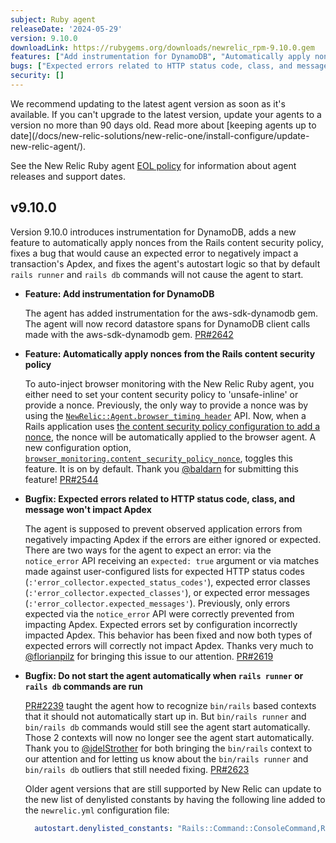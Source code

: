 ```yaml
---
subject: Ruby agent
releaseDate: '2024-05-29'
version: 9.10.0
downloadLink: https://rubygems.org/downloads/newrelic_rpm-9.10.0.gem
features: ["Add instrumentation for DynamoDB", "Automatically apply nonces from the Rails content security policy"]
bugs: ["Expected errors related to HTTP status code, class, and message won't impact Apdex", "Do not start the agent automatically when `rails runner` or `rails db` commands are ran"]
security: []
---
```


<Callout variant="important">
  We recommend updating to the latest agent version as soon as it's available. If you can't upgrade to the latest version, update your agents to a version no more than 90 days old. Read more about [keeping agents up to date](/docs/new-relic-solutions/new-relic-one/install-configure/update-new-relic-agent/).

  See the New Relic Ruby agent [EOL policy](https://docs.newrelic.com/docs/apm/agents/ruby-agent/getting-started/ruby-agent-eol-policy/) for information about agent releases and support dates.
</Callout>

## v9.10.0

Version 9.10.0 introduces instrumentation for DynamoDB, adds a new feature to automatically apply nonces from the Rails content security policy, fixes a bug that would cause an expected error to negatively impact a transaction's Apdex, and fixes the agent's autostart logic so that by default `rails runner` and `rails db` commands will not cause the agent to start.

* **Feature: Add instrumentation for DynamoDB**

  The agent has added instrumentation for the aws-sdk-dynamodb gem. The agent will now record datastore spans for DynamoDB client calls made with the aws-sdk-dynamodb gem.  [PR#2642](https://github.com/newrelic/newrelic-ruby-agent/pull/2642)

* **Feature: Automatically apply nonces from the Rails content security policy**

  To auto-inject browser monitoring with the New Relic Ruby agent, you either need to set your content security policy to 'unsafe-inline' or provide a nonce. Previously, the only way to provide a nonce was by using the [`NewRelic::Agent.browser_timing_header`](https://www.rubydoc.info/gems/newrelic_rpm/NewRelic/Agent#browser_timing_header-instance_method) API. Now, when a Rails application uses [the content security policy configuration to add a nonce](https://guides.rubyonrails.org/security.html#adding-a-nonce), the nonce will be automatically applied to the browser agent. A new configuration option, [`browser_monitoring.content_security_policy_nonce`](https://docs.newrelic.com/docs/apm/agents/ruby-agent/configuration/ruby-agent-configuration/#browser_monitoring-content_security_policy_nonce), toggles this feature. It is on by default. Thank you [@baldarn](https://github.com/baldarn) for submitting this feature! [PR#2544](https://github.com/newrelic/newrelic-ruby-agent/pull/2544)

* **Bugfix: Expected errors related to HTTP status code, class, and message won't impact Apdex**

  The agent is supposed to prevent observed application errors from negatively impacting Apdex if the errors are either ignored or expected. There are two ways for the agent to expect an error: via the `notice_error` API receiving an `expected: true` argument or via matches made against user-configured lists for expected HTTP status codes (`:'error_collector.expected_status_codes'`), expected error classes (`:'error_collector.expected_classes'`), or expected error messages (`:'error_collector.expected_messages'`). Previously, only errors expected via the `notice_error` API were correctly prevented from impacting Apdex. Expected errors set by configuration incorrectly impacted Apdex. This behavior has been fixed and now both types of expected errors will correctly not impact Apdex. Thanks very much to [@florianpilz](https://github.com/florianpilz) for bringing this issue to our attention. [PR#2619](https://github.com/newrelic/newrelic-ruby-agent/pull/2619)

* **Bugfix: Do not start the agent automatically when `rails runner` or `rails db` commands are run**

  [PR#2239](https://github.com/newrelic/newrelic-ruby-agent/pull/2239) taught the agent how to recognize `bin/rails` based contexts that it should not automatically start up in. But `bin/rails runner` and `bin/rails db` commands would still see the agent start automatically. Those 2 contexts will now no longer see the agent start automatically. Thank you to [@jdelStrother](https://github.com/jdelStrother) for both bringing the `bin/rails` context to our attention and for letting us know about the `bin/rails runner` and `bin/rails db` outliers that still needed fixing. [PR#2623](https://github.com/newrelic/newrelic-ruby-agent/pull/2623)

  Older agent versions that are still supported by New Relic can update to the new list of denylisted constants by having the following line added to the `newrelic.yml` configuration file:

  ```yaml
    autostart.denylisted_constants: "Rails::Command::ConsoleCommand,Rails::Command::CredentialsCommand,Rails::Command::Db::System::ChangeCommand,Rails::Command::DbConsoleCommand,Rails::Command::DestroyCommand,Rails::Command::DevCommand,Rails::Command::EncryptedCommand,Rails::Command::GenerateCommand,Rails::Command::InitializersCommand,Rails::Command::NotesCommand,Rails::Command::RakeCommand,Rails::Command::RoutesCommand,Rails::Command::RunnerCommand,Rails::Command::SecretsCommand,Rails::Console,Rails::DBConsole"
  ```
